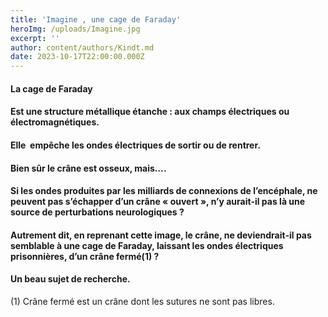 ```yaml
---
title: 'Imagine , une cage de Faraday'
heroImg: /uploads/Imagine.jpg
excerpt: ''
author: content/authors/Kindt.md
date: 2023-10-17T22:00:00.000Z
---
```


 

#### &#x20;

####

#### La cage de Faraday

#### &#x20;Est une structure métallique étanche : aux champs électriques ou&#xA;électromagnétiques.

#### Elle  empêche les&#xA;ondes électriques de sortir ou de&#xA;rentrer.

<Space height={20} />

#### Bien sûr le&#xA;crâne est osseux, mais….

<Space height={20} />

#### Si les ondes&#xA;produites par les milliards de connexions de l’encéphale, ne peuvent pas&#xA;s’échapper d’un crâne « ouvert », n’y aurait-il pas là une source de&#xA;perturbations neurologiques ?

<Space height={20} />

#### Autrement dit,&#xA;en reprenant cette image, le crâne, ne deviendrait-il pas semblable à une cage&#xA;de Faraday, laissant les ondes électriques prisonnières, d’un crâne fermé(1) ?

<Space height={20} />

#### &#xA;Un beau sujet de recherche.

<Space height={20} />

(1) Crâne fermé est un crâne dont les sutures ne sont pas libres.
